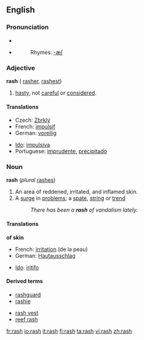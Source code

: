 ==English==

===Pronunciation===
*{{IPA|/ræʃ/}}
*{{audio|en-us-rash.ogg|Audio (US)}}
*:Rhymes: [[Rhymes:English:-æʃ|-æʃ]]

===Adjective===
'''rash''' ({{compare}} [[rasher]], {{super}} [[rashest]])

#[[hasty]], not [[careful]] or [[considered]].

====Translations====
{{top}}
*Czech: [[Zbrklý]]
*French: [[impulsif]]
*German: [[voreilig]]
{{mid}}
*[[Ido]]: [[impulsiva]]
*Portuguese: [[imprudente]], [[precipitado]]
{{bottom}}

===Noun===
'''rash''' (''plural'' [[rashes]])

#An area of reddened, irritated, and inflamed skin.
#A [[surge]] in [[problem]]s; a [[spate]], [[string]] or [[trend]]
#:''There has been a '''rash''' of vandalism lately.''

====Translations====
'''of skin'''
{{top}}
*French: [[irritation]] (de la peau)
*German: [[Hautausschlag]]
{{mid}}
*[[Ido]]: [[iritar|iritifo]]
{{bottom}}

====Derived terms====
{{top2}}
*[[rashguard]]
*[[rashie]]
{{mid2}}
*[[rash vest]]
*[[reef rash]]
{{bottom}}

[[fr:rash]]
[[io:rash]]
[[it:rash]]
[[fi:rash]]
[[ta:rash]]
[[vi:rash]]
[[zh:rash]]